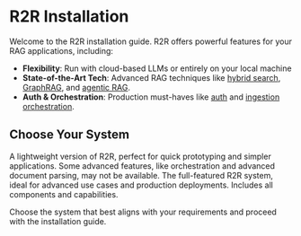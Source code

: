 # R2R Installation

Welcome to the R2R installation guide. R2R offers powerful features for your RAG applications, including:

- **Flexibility**: Run with cloud-based LLMs or entirely on your local machine
- **State-of-the-Art Tech**: Advanced RAG techniques like [hybrid search](/cookbooks/hybrid-search), [GraphRAG](/cookbooks/graphrag), and [agentic RAG](/cookbooks/agent).
- **Auth & Orchestration**: Production must-haves like [auth](/cookbooks/user-auth) and [ingestion orchestration](/cookbooks/orchestration).

## Choose Your System



<CardGroup cols={2}>
  <Card title="Light" icon="feather" href="/documentation/installation/light">
    A lightweight version of R2R, perfect for quick prototyping and simpler applications. Some advanced features, like orchestration and advanced document parsing, may not be available.
  </Card>
  <Card title="Core" icon="server" href="/documentation/installation/core">
    The full-featured R2R system, ideal for advanced use cases and production deployments. Includes all components and capabilities.
  </Card>
</CardGroup>

Choose the system that best aligns with your requirements and proceed with the installation guide.
